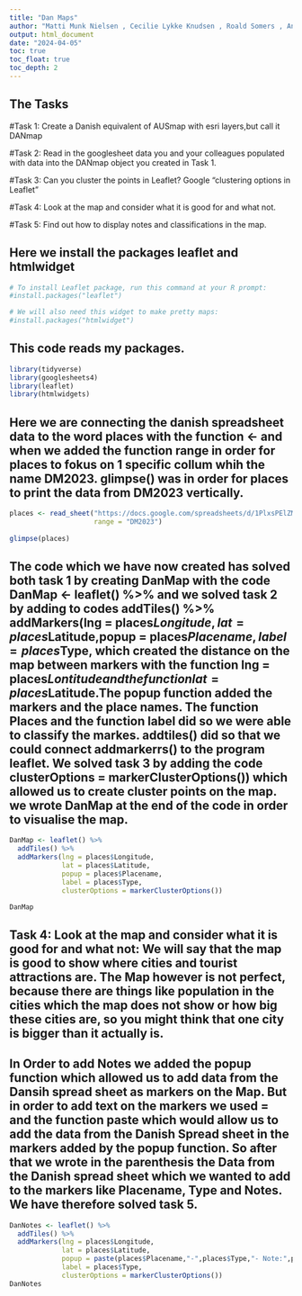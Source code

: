 ---
title: "Dan Maps"
author: "Matti Munk Nielsen , Cecilie Lykke Knudsen , Roald Somers , Anne Aslai Sørensen"
output: html_document
date: "2024-04-05"
toc: true
toc_float: true
toc_depth: 2
---
## The Tasks
#Task 1: Create a Danish equivalent of AUSmap with esri layers,but call it DANmap

#Task 2: Read in the googlesheet data you and your colleagues populated with data into the DANmap object you created in Task 1.

#Task 3: Can you cluster the points in Leaflet? Google "clustering options in Leaflet"

#Task 4: Look at the map and consider what it is good for and what not.

#Task 5: Find out how to display notes and classifications in the map.


## Here we install the packages leaflet and htmlwidget
```{r}
# To install Leaflet package, run this command at your R prompt:
#install.packages("leaflet")

# We will also need this widget to make pretty maps:
#install.packages("htmlwidget")
```


## This code reads my packages.
```{r}
library(tidyverse)
library(googlesheets4)
library(leaflet)
library(htmlwidgets)
```

## Here we are connecting the danish spreadsheet data to the word places with the function <- and when we added the function range in order for places to fokus on 1 specific collum whih the name DM2023. glimpse() was in order for places to print the data from DM2023 vertically.
```{r}
places <- read_sheet("https://docs.google.com/spreadsheets/d/1PlxsPElZML8LZKyXbqdAYeQCDIvDps2McZx1cTVWSzI/edit#gid=1738472414",
                     range = "DM2023")
    
glimpse(places)
```
## The code which we have now created has solved both task 1 by creating DanMap with the code DanMap <- leaflet() %>% and we solved task 2 by adding to codes addTiles() %>% addMarkers(lng = places$Longitude, lat = places$Latitude,popup = places$Placename,label = places$Type, which created the distance on the map between markers with the function lng = places$Lontitude and the function lat = places$Latitude.The popup function added the markers and the place names. The function Places and the function label did so we were able to classify the markes.  addtiles() did so that we could connect addmarkerrs() to the program leaflet. We solved task 3 by adding the code clusterOptions = markerClusterOptions()) which allowed us to create cluster points on the map. we wrote DanMap at the end of the code in order to visualise the map. 

```{r}
DanMap <- leaflet() %>% 
  addTiles() %>% 
  addMarkers(lng = places$Longitude, 
             lat = places$Latitude,
             popup = places$Placename,
             label = places$Type,
             clusterOptions = markerClusterOptions())

DanMap
```
## Task 4: Look at the map and consider what it is good for and what not: We will say that the map is good to show where cities and tourist attractions are. The Map however is not perfect, because there are things like population in the cities which the map does not show or how big these cities are, so you might think that one city is bigger than it actually is.

## In Order to add Notes we added the popup function which allowed us to add data from the Dansih spread sheet as markers on the Map. But in order to add text on the markers we used = and the function paste which would allow us to add the data from the Danish Spread sheet in the markers added by the popup function. So after that we wrote in the parenthesis the Data from the Danish spread sheet which we wanted to add to the markers like Placename, Type and Notes. We have therefore solved task 5.
```{r}
DanNotes <- leaflet() %>% 
  addTiles() %>% 
  addMarkers(lng = places$Longitude, 
             lat = places$Latitude,
             popup = paste(places$Placename,"-",places$Type,"- Note:",places$Notes),
             label = places$Type,
             clusterOptions = markerClusterOptions())
DanNotes
```

